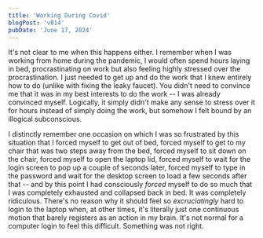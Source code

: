 ```yaml
---
title: 'Working During Covid'
blogPost: 'v014'
pubDate: 'June 17, 2024'
---
```


It's not clear to me when this happens either. I remember when I was working from home during the pandemic, I would often spend hours laying in bed, procrastinating on work but also feeling highly stressed over the procrastination. I just needed to get up and do the work that I knew entirely how to do (unlike with fixing the leaky faucet). You didn't need to convince me that it was in my best interests to do the work -- I was already convinced myself. Logically, it simply didn't make any sense to stress over it for hours instead of simply doing the work, but somehow I felt bound by an illogical subconscious.

I distinctly remember one occasion on which I was so frustrated by this situation that I forced myself to get out of bed, forced myself to get to my chair that was two steps away from the bed, forced myself to sit down on the chair, forced myself to open the laptop lid, forced myself to wait for the login screen to pop up a couple of seconds later, forced myself to type in the password and wait for the desktop screen to load a few seconds after that -- and by this point I had consciously *forced* myself to do so much that I was completely exhausted and collapsed back in bed. It was completely ridiculous. There's no reason why it should feel so *excruciatingly* hard to login to the laptop when, at other times, it's literally just one continuous motion that barely registers as an action in my brain. It's not normal for a computer login to feel this difficult. Something was not right.
